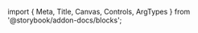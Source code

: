 ﻿import { Meta, Title, Canvas, Controls, ArgTypes } from '@storybook/addon-docs/blocks';

<Meta of={NavigationMenuStories}/>
<Title/>

<Canvas of={NavigationMenuStories.Default} sourceState={"none"} withToolbar={true}/>
<Controls/>

## Components
### NavigationMenu
<ArgTypes of={NavigationMenuStories}/>

### NavigationMenuItem
<ArgTypes of={NavigationMenuItemStories}/>

### NavigationMenuViewport
<ArgTypes of={NavigationMenuViewportStories}/>

### NavigationMenuTrigger
<ArgTypes of={NavigationMenuTriggerStories}/>

### NavigationMenuIcon
<ArgTypes of={NavigationMenuIconStories}/>

### NavigationMenuContent
<ArgTypes of={NavigationMenuContentStories}/>

### NavigationMenuLink
<ArgTypes of={NavigationMenuLinkStories}/>

### NavigationMenuLabel
<ArgTypes of={NavigationMenuLabelStories}/>

### NavigationMenuDescription
<ArgTypes of={NavigationMenuDescriptionStories}/>




